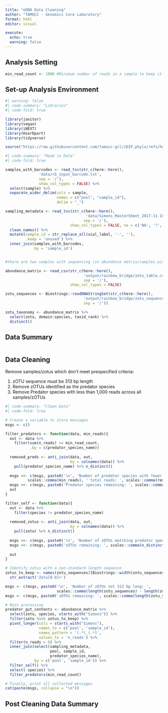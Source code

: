 ```yaml
---
title: "eDNA Data Cleaning"
author: "TAMUCC - Genomics Core Laboratory"
format: html
editor: visual

execute: 
  echo: true
  warning: false
---
```


## Analysis Setting

```r
min_read_count <- 1000 #Minimum number of reads in a sample to keep it
```

## Set-up Analysis Environment

```r
#| warning: false
#| code-summary: "Libraries"
#| code-fold: true

library(janitor)
library(vegan)
library(iNEXT)
library(HierDpart)
library(tidyverse)

source("https://raw.githubusercontent.com/tamucc-gcl/iDIP.phylo/refs/heads/main/iDIP.phylo.R")
```

```r
#| code-summary: "Read in Data"
#| code-fold: true

samples_with_barcodes <- read_tsv(str_c(here::here(),
               'data/rb_input_barcode.txt',
               sep = '/'),
               show_col_types = FALSE) %>% 
  select(sample) %>% 
  separate_wider_delim(cols = sample,
                       names = c("pool", "sample_id"),
                       delim = "_") 

sampling_metadata <- read_tsv(str_c(here::here(),
                                    'data/Simons_MasterSheet_2017-11-10_2.tsv',
                                   sep = '/'), 
                             show_col_types = FALSE, na = c('NA', '?', '')) %>%
  clean_names() %>% 
  mutate(sample_id = str_replace_all(vial_label, '-', ''),
         .keep = 'unused') %>%
  inner_join(samples_with_barcodes, 
             by = 'sample_id')


#there are two samples with sequencing (in abundance matrix/samples_with_barcodes) without any info in the metadata: 1949E & 1751A

abundance_matrix <- read_csv(str_c(here::here(),
                                   'output/rainbow_bridge/zotu_table.csv',
                                   sep = '/'), 
                             show_col_types = FALSE)

zotu_sequences <- Biostrings::readDNAStringSet(str_c(here::here(), 
                                   'output/rainbow_bridge/zotu_sequences.fasta',
                                   sep = '/')) 

zotu_taxonomy <- abundance_matrix %>%
  select(zotu, domain:species, taxid_rank) %>%
  distinct()

```

## Data Summary
```r

```

## Data Cleaning 
Remove samples/zotus which don't meet prespecified criteria:

1.  zOTU sequence must be 313 bp length
2.  Remove zOTUs identified as the predator species
3.  Remove Predator species with less than 1,000 reads across all samples/zOTUs

```r
#| code-summary: "Clean Data"
#| code-fold: true

# Create a variable to store messages
msgs <- c()

filter_predators <- function(data, min_reads){
  out <- data %>%
    filter(sum(n_reads) >= min_read_count,
           .by = c(predator_species_name)) 
  
  removed_preds <- anti_join(data, out,
                             by = colnames(data)) %>%
    pull(predator_species_name) %>% n_distinct()
  
  msgs <<- c(msgs, paste0('\n', 'Number of predator species with fewer than ', 
          scales::comma(min_reads), ' total reads: ', scales::comma(removed_preds)))
  msgs <<- c(msgs, paste0('Predator species remaining: ', scales::comma(n_distinct(out$predator_species_name)), '\n'))
  out 
}

filter_self <- function(data){
  out <- data %>%
    filter(species != predator_species_name) 
  
  removed_zotus <- anti_join(data, out,
                             by = colnames(data)) %>%
    pull(zotu) %>% n_distinct()
  
  msgs <<- c(msgs, paste0('\n', 'Number of zOTUs matching predator species: ', scales::comma(removed_zotus)))
  msgs <<- c(msgs, paste0('zOTUs remaining: ', scales::comma(n_distinct(out$zotu)), '\n'))
  
  out
}

# Identify zotus with a non-standard length sequence
zotus_to_keep <- names(zotu_sequences)[Biostrings::width(zotu_sequences) == 313] %>%
  str_extract('Zotu[0-9]+')

msgs <- c(msgs, paste0('\n', 'Number of zOTUs not 313 bp long: ', 
                       scales::comma(length(zotu_sequences) - length(zotus_to_keep))))
msgs <- c(msgs, paste0('zOTUs remaining: ', scales::comma(length(zotu_sequences)), '\n'))

# Main processing
predator_gut_contents <- abundance_matrix %>%
  select(zotu, species, starts_with("Simons")) %>%
  filter(zotu %in% zotus_to_keep) %>%
  pivot_longer(cols = starts_with("Simons"),
               names_to = c('pool', 'sample_id'),
               names_pattern = '(.*)_(.*)',
               values_to = 'n_reads') %>%
  filter(n_reads > 0) %>%
  inner_join(select(sampling_metadata,
                    pool, sample_id,
                    predator_species_name),
             by = c('pool', 'sample_id')) %>%
  filter_self() %>%
  select(-species) %>%
  filter_predators(min_read_count)

# Finally, print all collected messages
cat(paste(msgs, collapse = "\n"))
```

## Post Cleaning Data Summary 
```r

```

